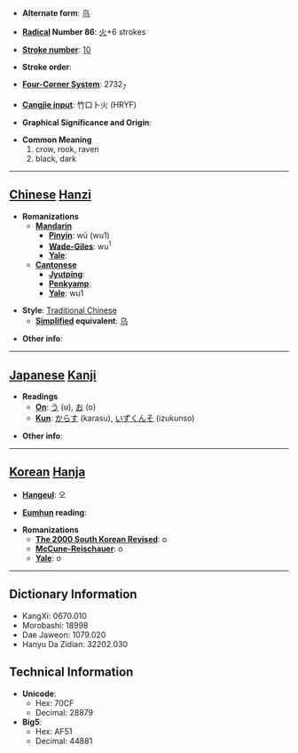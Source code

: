 * '''Alternate form''': [[乌]]

* '''[[Wiktionary:Chinese radical index| Radical]] Number 86''': [[Wiktionary:Chinese radical index 火|火]]+6 strokes

* '''[[Wiktionary:Chinese total strokes index|Stroke number]]''': [[Wiktionary:Chinese total strokes index 10|10]]

* '''Stroke order''': 

* '''[[Wiktionary:Chinese four corner index|Four-Corner System]]''': 2732<sub>7</sub>

* '''[[Wiktionary:Chinese Cangjie index|Cangjie input]]''': 竹口卜火 (HRYF)

* '''Graphical Significance and Origin''': 

* '''Common Meaning'''
*#crow, rook, raven
*# black, dark


----

== [[Chinese]] [[Hanzi]] ==

* '''Romanizations'''
** '''[[Mandarin]]'''
*** '''[[Pinyin]]''': wū (wu1)
*** '''[[Wade-Giles]]''': wu<sup>1</sup>
*** '''[[Yale]]''': 
** '''[[Cantonese]]'''
*** '''[[Jyutping]]''':
*** '''[[Penkyamp]]''': 
*** '''[[Yale]]''': wu1

* '''Style''': [[Traditional Chinese]] 
** '''[[Simplified Chinese|Simplified]] equivalent''': [[乌]]

* '''Other info''': 

----

== [[Japanese]] [[Kanji]] ==

* '''Readings'''
** '''[[On]]''': [[う]] (u), [[お]] (o)
** '''[[Kun]]''': [[からす]] (karasu), [[いずくんそ]] (izukunso)

* '''Other info''':  

----

== [[Korean]] [[Hanja]] ==

* '''[[Hangeul]]''': 오

* '''[[Eumhun]] reading''': 

* '''Romanizations'''
** '''[[The 2000 South Korean Revised Romanization|The 2000 South Korean Revised]]''': o
** '''[[McCune-Reischauer]]''': o
** '''[[Yale]]''': o

----

== Dictionary Information ==

* KangXi: 0670.010
* Morobashi: 18998
* Dae Jaweon: 1079.020
* Hanyu Da Zidian: 32202.030

== Technical Information ==

* '''Unicode''':
** Hex: 70CF
** Decimal: 28879
* '''Big5''':
** Hex: AF51
** Decimal: 44881